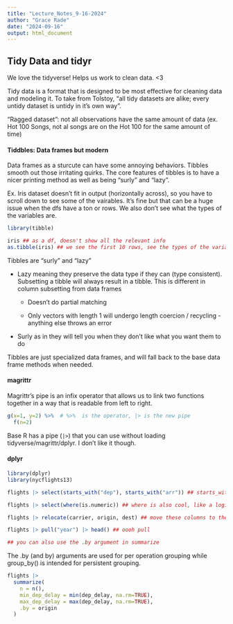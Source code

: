 ```yaml
---
title: "Lecture_Notes_9-16-2024"
author: "Grace Rade"
date: "2024-09-16"
output: html_document
---
```


## Tidy Data and tidyr

We love the tidyverse! Helps us work to clean data. <3

Tidy data is a format that is designed to be most effective for cleaning data and modeling it. To take from Tolstoy, "all tidy datasets are alike; every untidy dataset is untidy in it's own way". 

"Ragged dataset": not all observations have the same amount of data (ex. Hot 100 Songs, not al songs are on the Hot 100 for the same amount of time)

#### Tiddbles: Data frames but modern

Data frames as a sturcute can have some annoying behaviors. Tibbles smooth out those irritating quirks. The core features of tibbles is to have a nicer printing method as well as being “surly” and “lazy”. 

Ex. Iris dataset doesn't fit in output (horizontally across), so you have to scroll down to see some of the vairables. It's fine but that can be a huge issue when the dfs have a ton or rows. We also don't see what the types of the variables are. 

```r
library(tibble)

iris ## as a df, doesn't show all the relevant info
as.tibble(iris) ## we see the first 10 rows, see the types of the variables, and shows what the additional columns are (gorg)
```

Tibbles are "surly" and "lazy"

  + Lazy meaning they preserve the data type if they can (type consistent). Subsetting a tibble will always result in a tibble. This is different in column subsetting from data frames
  
    - Doesn't do partial matching
    
    - Only vectors with length 1 will undergo length coercion / recycling - anything else throws an error
    
  + Surly as in they will tell you when they don't like what you want them to do
  
Tibbles are just specialized data frames, and will fall back to the base data frame methods when needed.

#### magrittr

Magrittr’s pipe is an infix operator that allows us to link two functions together in a way that is readable from left to right. 

```r
g(x=1, y=2) %>%  # %>%  is the operator, |> is the new pipe
  f(n=2)
```

Base R has a pipe (`|>`) that you can use without loading tidyverse/magrittr/dplyr. I don't like it though. 

#### dplyr

```r
library(dplyr)
library(nycflights13)

flights |> select(starts_with("dep"), starts_with("arr")) ## starts_with is cool

flights |> select(where(is.numeric)) ## where is also cool, like a logical subset

flights |> relocate(carrier, origin, dest) ## move these columns to the start (or end)

flights |> pull("year") |> head() ## oooh pull

## you can also use the .by argument in summarize
```

The .by (and by) arguments are used for per operation grouping while group_by() is intended for persistent grouping.

```r
flights |> 
  summarize(
    n = n(), 
    min_dep_delay = min(dep_delay, na.rm=TRUE), 
    max_dep_delay = max(dep_delay, na.rm=TRUE),
    .by = origin
  )
```

